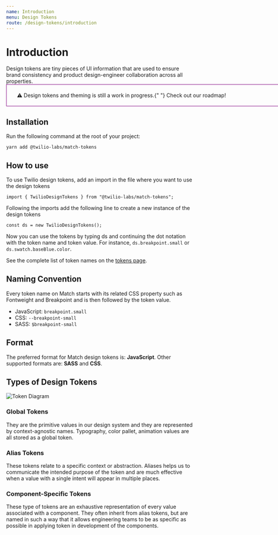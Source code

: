 ```yaml
---
name: Introduction
menu: Design Tokens
route: /design-tokens/introduction
---
```



# Introduction

<BigParagraph>
  Design tokens are tiny pieces of UI information that are used to ensure brand
  consistency and product design-engineer collaboration across all properties.
</BigParagraph>

<div style="border:solid 1px purple; width: 778px; padding: 20px 28px;">
  <BigParagraph>
    ⚠️ Design tokens and theming is still a work in progress.{" "}
    <Link href="../roadmap">Check out our roadmap!</Link>
  </BigParagraph>
</div>

## Installation

Run the following command at the root of your project:

```
yarn add @twilio-labs/match-tokens
```

## How to use

To use Twilio design tokens, add an import in the file where you want to use the design tokens

```
import { TwilioDesignTokens } from "@twilio-labs/match-tokens";
```

Following the imports add the following line to create a new instance of the design tokens

```
const ds = new TwilioDesignTokens();
```

Now you can use the tokens by typing ds and continuing the dot notation with the token name and token value. For instance, `ds.breakpoint.small` or `ds.swatch.baseBlue.color`.

See the complete list of token names on the [tokens page](./tokens).

## Naming Convention

Every token name on Match starts with its related CSS property such as Fontweight and Breakpoint and is then followed by the token value.

- JavaScript: `breakpoint.small`
- CSS: `--breakpoint-small`
- SASS: `$breakpoint-small`

## Format

The preferred format for Match design tokens is: **JavaScript**. Other supported formats are: **SASS** and **CSS**.

## Types of Design Tokens

![Token Diagram](tokens.png)

### Global Tokens

They are the primitive values in our design system and they are represented by context-agnostic names. Typography, color pallet, animation values are all stored as a global token.

### Alias Tokens

These tokens relate to a specific context or abstraction. Aliases helps us to communicate the intended purpose of the token and are much effective when a value with a single intent will appear in multiple places.

### Component-Specific Tokens

These type of tokens are an exhaustive representation of every value associated with a component. They often inherit from alias tokens, but are named in such a way that it allows engineering teams to be as specific as possible in applying token in development of the components.
